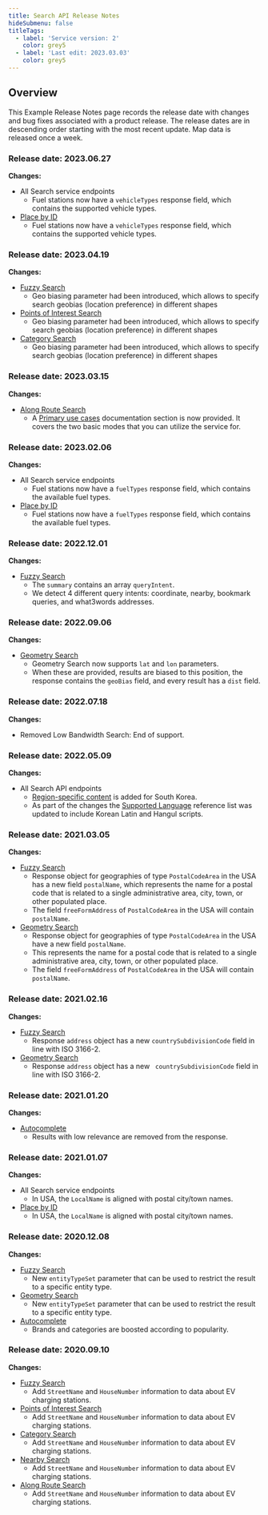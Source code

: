 ```yaml
---
title: Search API Release Notes
hideSubmenu: false
titleTags:
  - label: 'Service version: 2'
    color: grey5
  - label: 'Last edit: 2023.03.03'
    color: grey5
---
```


## Overview

This Example Release Notes page records the release date with changes and bug fixes associated with a product release. The release dates are in descending order starting with the most recent update. Map data is released once a week.

### Release date: 2023.06.27

**Changes:**

- All Search service endpoints
  - Fuel stations now have a `vehicleTypes` response field, which contains the supported vehicle types.
- [Place by ID](/search-api/documentation/place-by-id-service/place-by-id)
  - Fuel stations now have a `vehicleTypes` response field, which contains the supported vehicle types.

### Release date: 2023.04.19

**Changes:**

- [Fuzzy Search](/search-api/documentation/search-service/fuzzy-search)
  - Geo biasing parameter had been introduced, which allows to specify search geobias (location preference) in
  different shapes
- [Points of Interest Search](/search-api/documentation/search-service/points-of-interest-search)
  - Geo biasing parameter had been introduced, which allows to specify search geobias (location preference) in
  different shapes
- [Category Search](/search-api/documentation/search-service/category-search)
  - Geo biasing parameter had been introduced, which allows to specify search geobias (location preference) in
   different shapes


### Release date: 2023.03.15

**Changes:**  

- [Along Route Search](/search-api/documentation/search-service/along-route-search)
  - A [Primary use cases](/search-api/documentation/search-service/along-route-search/#primary-use-cases) documentation section is now provided. It covers the two basic modes that you can utilize the service for.

### Release date: 2023.02.06

**Changes:**  

- All Search service endpoints 
  - Fuel stations now have a `fuelTypes` response field, which contains the available fuel types.
- [Place by ID](/search-api/documentation/place-by-id-service/place-by-id)
  - Fuel stations now have a `fuelTypes` response field, which contains the available fuel types.

### Release date: 2022.12.01

**Changes:**  

- [Fuzzy Search](/search-api/documentation/search-service/fuzzy-search)  
  - The `summary` contains an array `queryIntent`. 
  - We detect 4 different query intents: coordinate, nearby, bookmark queries, and what3words addresses.

### Release date: 2022.09.06

**Changes:**  

- [Geometry Search](/search-api/documentation/search-service/geometry-search)  
  - Geometry Search now supports `lat` and `lon` parameters. 
  - When these are provided, results are biased to this position, the response contains the `geoBias` field, and every result has a `dist` field.

### Release date: 2022.07.18

**Changes:**  

- Removed Low Bandwidth Search: End of support.

### Release date: 2022.05.09

**Changes:**   

- All Search API endpoints
  - [Region-specific content](/search-api/documentation/product-information/region-specific-content) is added for South Korea. 
  - As part of the changes the [Supported Language](/search-api/documentation/product-information/supported-languages) reference list was updated to include Korean Latin and Hangul scripts.

### Release date: 2021.03.05

**Changes:**    

- [Fuzzy Search](/search-api/documentation/search-service/fuzzy-search)
  - Response object for geographies of type `PostalCodeArea` in the USA has a new field `postalName`, which represents the name for a postal code that is related to a single administrative area, city, town, or other populated place.
  - The field `freeFormAddress` of `PostalCodeArea` in the USA will contain `postalName`.
- [Geometry Search](/search-api/documentation/search-service/geometry-search) 
  - Response object for geographies of type `PostalCodeArea` in the USA have a new field  `postalName`. 
  - This represents the name for a postal code that is related to a single administrative area, city, town, or other populated place.
  - The field `freeFormAddress` of `PostalCodeArea` in the USA will contain `postalName`.

### Release date: 2021.02.16

**Changes:**  

- [Fuzzy Search](/search-api/documentation/search-service/fuzzy-search)
  - Response `address` object has a new `countrySubdivisionCode` field in line with ISO 3166-2.
- [Geometry Search](/search-api/documentation/search-service/geometry-search)
  - Response `address` object has a new ` countrySubdivisionCode` field in line with ISO 3166-2.

### Release date: 2021.01.20  

**Changes:**   

- [Autocomplete](/search-api/documentation/autocomplete-service/autocomplete)
  - Results with low relevance are removed from the response.

### Release date: 2021.01.07

**Changes:**  

- All Search service endpoints
  - In USA, the `LocalName` is aligned with postal city/town names.
- [Place by ID](/search-api/documentation/place-by-id-service/place-by-id)
  - In USA, the  `LocalName`  is aligned with postal city/town names.

### Release date: 2020.12.08

**Changes:**  

- [Fuzzy Search](/search-api/documentation/search-service/fuzzy-search)
  - New  `entityTypeSet`  parameter that can be used to restrict the result to a specific entity type.
- [Geometry Search](/search-api/documentation/search-service/geometry-search)
  - New  `entityTypeSet`  parameter that can be used to restrict the result to a specific entity type. 
- [Autocomplete](/search-api/documentation/autocomplete-service/autocomplete)
  - Brands and categories are boosted according to popularity.

### Release date: 2020.09.10

**Changes:**  

- [Fuzzy Search](/search-api/documentation/search-service/fuzzy-search)
  - Add  `StreetName`  and  `HouseNumber`  information to data about EV charging stations.
- [Points of Interest Search](/search-api/documentation/search-service/points-of-interest-search)
  - Add  `StreetName`  and  `HouseNumber`  information to data about EV charging stations.
- [Category Search](/search-api/documentation/search-service/category-search)
  - Add  `StreetName`  and  `HouseNumber`  information to data about EV charging stations.
- [Nearby Search](/search-api/documentation/search-service/nearby-search)
  - Add  `StreetName`  and  `HouseNumber`  information to data about EV charging stations.  
- [Along Route Search](/search-api/documentation/search-service/along-route-search)
  - Add  `StreetName`  and  `HouseNumber`  information to data about EV charging stations.  
